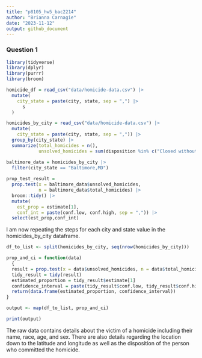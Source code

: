 ```yaml
---
title: "p8105_hw5_bac2214"
author: "Brianna Carnagie"
date: "2023-11-12"
output: github_document
---
```


### Question 1

```r

library(tidyverse)
library(dplyr)
library(purrr)
library(broom)

homicide_df = read_csv("data/homicide-data.csv") |> 
  mutate(
    city_state = paste(city, state, sep = ",") |> 
      s
  )

homicides_by_city = read_csv("data/homicide-data.csv") |> 
  mutate(
    city_state = paste(city, state, sep = ",")) |> 
  group_by(city_state) |> 
  summarize(total_homicides = n(),
            unsolved_homicides = sum(disposition %in% c("Closed without arrest", "Open/No arrest")))

baltimore_data = homicides_by_city |> 
  filter(city_state == "Baltimore,MD") 
  
prop_test_result = 
  prop.test(x = baltimore_data$unsolved_homicides,
            n = baltimore_data$total_homicides) |> 
  broom::tidy() |> 
  mutate(
    est_prop = estimate[1],
    conf_int = paste(conf.low, conf.high, sep = ",")) |> 
  select(est_prop,conf_int)
``` 

I am now repeating the steps for each city and state value in the homicides_by_city dataframe.
```r

df_to_list <- split(homicides_by_city, seq(nrow(homicides_by_city)))

prop_and_ci = function(data) 
  {
  result = prop.test(x = data$unsolved_homicides, n = data$total_homicides)
  tidy_result = tidy(result)
  estimated_proportion = tidy_result$estimate[1]
  confidence_interval = paste(tidy_result$conf.low, tidy_result$conf.high, sep = ",")
  return(data.frame(estimated_proportion, confidence_interval))
}

output <- map(df_to_list, prop_and_ci)

print(output)

```



The raw data contains details about the victim of a homicide including their name, race, age, and sex. There are also details regarding the location down to the latitude and longitude as well as the disposition of the person who committed the homicide.


